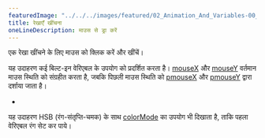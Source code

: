 ---
featuredImage: "../../../images/featured/02_Animation_And_Variables-00_Drawing_Lines-thumbnail.png"
title: रेखाएँ खींचना
oneLineDescription: माउस से ड्रा करें
---

एक रेखा खींचने के लिए माउस को क्लिक करें और खींचें।

यह उदाहरण कई बिल्ट-इन वेरिएबल के उपयोग को प्रदर्शित करता है।
<a href='/reference/#/p5/mouseX'>mouseX</a> और <a href='https://p5js.org/reference/#/p5/mouseY'> mouseY</a> वर्तमान माउस स्थिति को संग्रहीत करता है, जबकि पिछली माउस स्थिति को <a href="/reference/#/p5/pmouseX/">pmouseX</a> और <a href="/reference/#/p5/pmouseY/">pmouseY</a> द्वारा दर्शाया जाता है।

 *

यह उदाहरण HSB (रंग-संतृप्ति-चमक) के साथ <a href="/reference/#/p5/colorMode/">colorMode</a> का उपयोग भी दिखाता है, ताकि पहला वेरिएबल रंग सेट कर पाये।